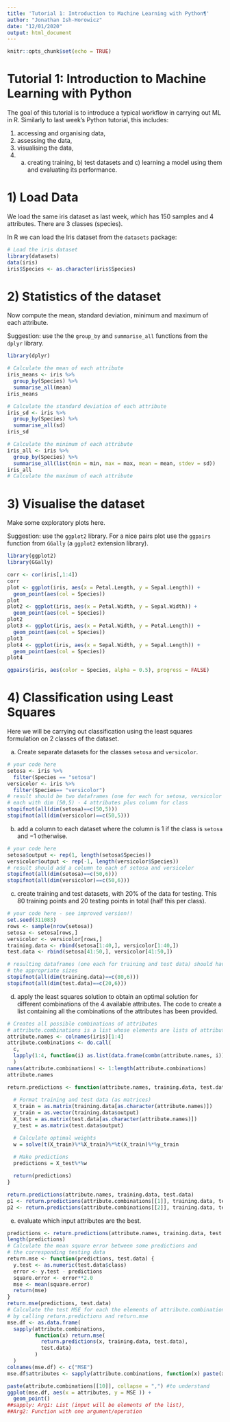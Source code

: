 ```yaml
---
title: 'Tutorial 1: Introduction to Machine Learning with Python¶'
author: "Jonathan Ish-Horowicz"
date: "12/01/2020"
output: html_document
---
```


```r
knitr::opts_chunk$set(echo = TRUE)
```

# Tutorial 1: Introduction to Machine Learning with Python

The goal of this tutorial is to introduce a typical workflow in carrying out ML in R.  Similarly to last week's Python tutorial, this includes:

1. accessing and organising data,
2. assessing the data,
3. visualising the data,
4.  a) creating training, b) test datasets and c) learning a model using them and evaluating its performance.


# 1) Load Data

We load the same iris dataset as last week, which has 150 samples and 4 attributes. There are 3 classes (species).

In R we can load the Iris dataset from the `datasets` package:

```r
# Load the iris dataset
library(datasets)
data(iris)
iris$Species <- as.character(iris$Species)
```

# 2) Statistics of the dataset

Now compute the mean, standard deviation, minimum and maximum of each attribute.

Suggestion: use the the `group_by` and `summarise_all` functions from the `dplyr` library.

```r
library(dplyr)

# Calculate the mean of each attribute
iris_means <- iris %>%
  group_by(Species) %>%
  summarise_all(mean)
iris_means

# Calculate the standard deviation of each attribute
iris_sd <- iris %>%
  group_by(Species) %>%
  summarise_all(sd)
iris_sd

# Calculate the minimum of each attribute
iris_all <- iris %>%
  group_by(Species) %>%
  summarise_all(list(min = min, max = max, mean = mean, stdev = sd))
iris_all
# Calculate the maximum of each attribute

```

# 3) Visualise the dataset

Make some exploratory plots here.

Suggestion: use the `ggplot2` library. For a nice pairs plot use the `ggpairs` function from `GGally` (a `ggplot2` extension library).

```r
library(ggplot2)
library(GGally)

corr <- cor(iris[,1:4])
corr
plot <- ggplot(iris, aes(x = Petal.Length, y = Sepal.Length)) + 
  geom_point(aes(col = Species))
plot
plot2 <- ggplot(iris, aes(x = Petal.Width, y = Sepal.Width)) + 
  geom_point(aes(col = Species))
plot2
plot3 <- ggplot(iris, aes(x = Petal.Width, y = Petal.Length)) + 
  geom_point(aes(col = Species))
plot3
plot4 <- ggplot(iris, aes(x = Sepal.Width, y = Sepal.Length)) + 
  geom_point(aes(col = Species))
plot4

ggpairs(iris, aes(color = Species, alpha = 0.5), progress = FALSE)
```

# 4) Classification using Least Squares

Here we will be carrying out classification using the least squares formulation on 2 classes of the dataset.

a) Create separate datasets for the classes `setosa` and `versicolor`.

```r
# your code here
setosa <- iris %>%
  filter(Species == "setosa")
versicolor <- iris %>%
  filter(Species== "versicolor")
# result should be two dataframes (one for each for setosa, versicolor classes),
# each with dim (50,5) - 4 attributes plus column for class
stopifnot(all(dim(setosa)==c(50,5)))
stopifnot(all(dim(versicolor)==c(50,5)))
```


b) add a column to each dataset where the column is $1$ if the class is `setosa` and $-1$ otherwise.

```r
# your code here
setosa$output <- rep(1, length(setosa$Species))
versicolor$output <- rep(-1, length(versicolor$Species))
# result should add a column to each of setosa and versicolor
stopifnot(all(dim(setosa)==c(50,6)))
stopifnot(all(dim(versicolor)==c(50,6)))
```


c) create training and test datasets, with 20% of the data for testing. This 80 training points and 20 testing points in total (half this per class).

```r
# your code here - see improved version!!
set.seed(311083)
rows <- sample(nrow(setosa))
setosa <- setosa[rows,]
versicolor <- versicolor[rows,]
training.data <- rbind(setosa[1:40,], versicolor[1:40,])
test.data <- rbind(setosa[41:50,], versicolor[41:50,])

# resulting dataframes (one each for training and test data) should have
# the appropriate sizes
stopifnot(all(dim(training.data)==c(80,6)))
stopifnot(all(dim(test.data)==c(20,6)))
```



d) apply the least squares solution to obtain an optimal solution for different combinations of the 4 available attributes. The code to create a list containing all the combinations of the attributes has been provided.

```r
# Creates all possible combinations of attributes
# attribute.combinations is a list whose elements are lists of attributes
attribute.names <- colnames(iris)[1:4]
attribute.combinations <- do.call(
  c,
  lapply(1:4, function(i) as.list(data.frame(combn(attribute.names, i))))
  )
names(attribute.combinations) <- 1:length(attribute.combinations)
attribute.names

return.predictions <- function(attribute.names, training.data, test.data) {
  
  # Format training and test data (as matrices)
  X_train = as.matrix(training.data[as.character(attribute.names)])
  y_train = as.vector(training.data$output)
  X_test = as.matrix(test.data[as.character(attribute.names)])
  y_test = as.matrix(test.data$output)

  # Calculate optimal weights
  w = solve(t(X_train)%*%X_train)%*%t(X_train)%*%y_train
  
  # Make predictions
  predictions = X_test%*%w

  return(predictions)
}

return.predictions(attribute.names, training.data, test.data)
p1 <- return.predictions(attribute.combinations[[1]], training.data, test.data)
p2 <- return.predictions(attribute.combinations[[2]], training.data, test.data)
```



e) evaluate which input attributes are the best.

```r
predictions <- return.predictions(attribute.names, training.data, test.data)
length(predictions)
# Calculate the mean square error between some predictions and
# the corresponding testing data
return.mse <- function(predictions, test.data) {
  y.test <- as.numeric(test.data$class)
  error <- y.test - predictions
  square.error <- error**2.0
  mse <- mean(square.error)
  return(mse)
}
return.mse(predictions, test.data)
# Calculate the test MSE for each the elements of attribute.combinations
# by calling return.predictions and return.mse
mse.df <- as.data.frame(
  sapply(attribute.combinations, 
         function(x) return.mse(
           return.predictions(x, training.data, test.data),
           test.data)
         )
  )
colnames(mse.df) <- c("MSE")
mse.df$attributes <- sapply(attribute.combinations, function(x) paste(x, collapse = ","))

paste(attribute.combinations[[10]], collapse = ",") #to understand
ggplot(mse.df, aes(x = attributes, y = MSE )) + 
  geom_point()
##sapply: Arg1: List (input will be elements of the list), 
##Arg2: Function with one argument/operation
```
